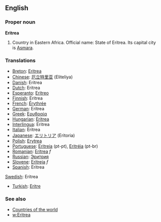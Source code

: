 ==English==
===Proper noun===
'''Eritrea'''

# Country in Eastern Africa. Official name: State of Eritrea. Its capital city is [[Asmara]].

===Translations===
*[[Breton]]: [[Eritrea]]
*[[Chinese]]: [[厄立特里亚]] (Eliteliya)
*[[Danish]]: Eritrea
*[[Dutch]]: Eritrea
*[[Esperanto]]: [[Eritreo]]
*[[Finnish]]: Eritrea
*[[French]]: [[Érythrée]]
*[[German]]: Eritrea
*[[Greek]]: [[Ερυθραία]]
*[[Hungarian]]: [[Eritrea]]
*[[Interlingua]]: Eritrea
*[[Italian]]: Eritrea
*[[Japanese]]: [[エリトリア]] (Eritoria)
*[[Polish]]: [[Erytrea]]
*[[Portuguese]]: [[Eritreia]] (pt-pt), [[Eritréia]] (pt-br)
*[[Romanian]]: [[Eritrea]] ''f''
*[[Russian]]: [[Эритрия]]
*[[Slovene]]: [[Eritreja]] ''f''
*[[Spanish]]: Eritrea
[[Swedish]]: Eritrea
*[[Turkish]]: [[Eritre]]

===See also===
*[[Countries of the world]]
*[[w:Eritrea]]